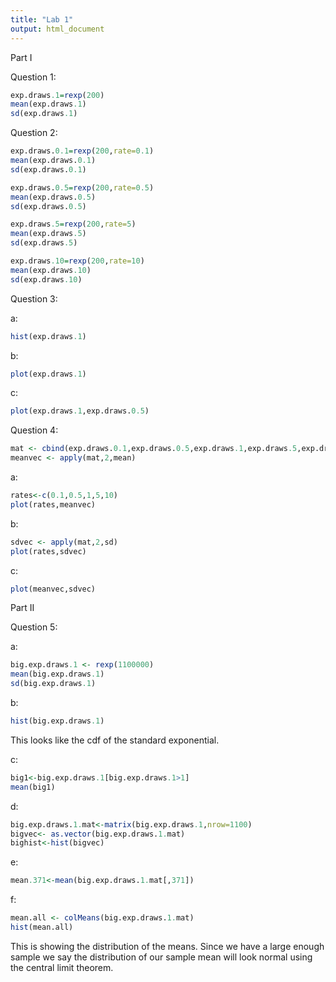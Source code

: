```yaml
---
title: "Lab 1"
output: html_document
---
```

Part I

Question 1:

```r
exp.draws.1=rexp(200)
mean(exp.draws.1)
sd(exp.draws.1)
```

Question 2:
```r
exp.draws.0.1=rexp(200,rate=0.1)
mean(exp.draws.0.1)
sd(exp.draws.0.1)
```

```r
exp.draws.0.5=rexp(200,rate=0.5)
mean(exp.draws.0.5)
sd(exp.draws.0.5)
```

```r
exp.draws.5=rexp(200,rate=5)
mean(exp.draws.5)
sd(exp.draws.5)
```

```r
exp.draws.10=rexp(200,rate=10)
mean(exp.draws.10)
sd(exp.draws.10)
```

Question 3:

a:
```r
hist(exp.draws.1)

```

b:
```r
plot(exp.draws.1)
```

c:
```r
plot(exp.draws.1,exp.draws.0.5)
```

Question 4:
```r
mat <- cbind(exp.draws.0.1,exp.draws.0.5,exp.draws.1,exp.draws.5,exp.draws.10)
meanvec <- apply(mat,2,mean)
```

a:
```r
rates<-c(0.1,0.5,1,5,10)
plot(rates,meanvec)
```

b:
```r
sdvec <- apply(mat,2,sd)
plot(rates,sdvec)
```

c:
```r
plot(meanvec,sdvec)
```

Part II

Question 5:

a:
```r
big.exp.draws.1 <- rexp(1100000)
mean(big.exp.draws.1)
sd(big.exp.draws.1)
```

b:
```r
hist(big.exp.draws.1)
```

This looks like the cdf of the standard exponential.

c:
```r
big1<-big.exp.draws.1[big.exp.draws.1>1]
mean(big1)
```

d:
```r
big.exp.draws.1.mat<-matrix(big.exp.draws.1,nrow=1100)
bigvec<- as.vector(big.exp.draws.1.mat)
bighist<-hist(bigvec)
```

e:
```r
mean.371<-mean(big.exp.draws.1.mat[,371])
```

f:
```r
mean.all <- colMeans(big.exp.draws.1.mat)
hist(mean.all)
```

This is showing the distribution of the means. Since we have a large enough sample we say the distribution of our sample mean will look normal using the central limit theorem.